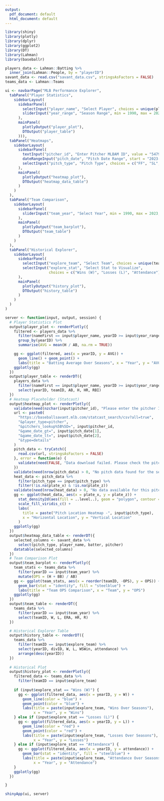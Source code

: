 ```yaml
---
output:
  pdf_document: default
  html_document: default
---
```

```r
library(shiny)
library(plotly)
library(dplyr)
library(ggplot2)
library(DT)
library(Lahman)
library(baseballr)
```
```r
players_data <- Lahman::Batting %>%
  inner_join(Lahman::People, by = "playerID")
savant_data <- read.csv("savant_data.csv", stringsAsFactors = FALSE)
teams_data <- Lahman::Teams
```
```r
ui <- navbarPage("MLB Performance Explorer",
  tabPanel("Player Statistics",
    sidebarLayout(
      sidebarPanel(
        selectInput("player_name", "Select Player", choices = unique(players_data$nameFirst)),
        sliderInput("year_range", "Season Range", min = 1990, max = 2023, value = c(2010, 2023), sep = "")
      ),
      mainPanel(
        plotlyOutput("player_plot"),
        DTOutput("player_table")
      ))),
  tabPanel("Heatmaps",
    sidebarLayout(
      sidebarPanel(
        textInput("pitcher_id", "Enter Pitcher MLBAM ID", value = "547973"),
        dateRangeInput("pitch_date", "Pitch Date Range", start = "2023-04-01", end = "2023-10-01"),
        selectInput("pitch_type", "Pitch Type", choices = c("FF", "SL", "CH", "CU", "SI"), selected = "FF")
      ),
      mainPanel(
        plotlyOutput("heatmap_plot"),
        DTOutput("heatmap_data_table") 
      )
    )
  ),
  tabPanel("Team Comparison",
    sidebarLayout(
      sidebarPanel(
        sliderInput("team_year", "Select Year", min = 1990, max = 2023, value = 2023, sep = "")
      ),
      mainPanel(
        plotlyOutput("team_barplot"),
        DTOutput("team_table")
      )
    )
  ),
  tabPanel("Historical Explorer",
    sidebarLayout(
      sidebarPanel(
        selectInput("explore_team", "Select Team", choices = unique(teams_data$teamID)),
        selectInput("explore_stat", "Select Stat to Visualize", 
                    choices = c("Wins (W)", "Losses (L)", "Attendance"))
      ),
      mainPanel(
        plotlyOutput("history_plot"),
        DTOutput("history_table")
      )
    )
  )
)
```
```r
server <- function(input, output, session) {
  # Player Statistics Plot
  output$player_plot <- renderPlotly({
    filtered <- players_data %>%
      filter(nameFirst == input$player_name, yearID >= input$year_range[1], yearID <= input$year_range[2]) %>%
      group_by(yearID) %>%
      summarise(AVG = mean(H / AB, na.rm = TRUE))

    gg <- ggplot(filtered, aes(x = yearID, y = AVG)) +
      geom_line() + geom_point() +
      labs(title = "Batting Average Over Seasons", x = "Year", y = "AVG")
    ggplotly(gg)
  })
  output$player_table <- renderDT({
    players_data %>%
      filter(nameFirst == input$player_name, yearID >= input$year_range[1], yearID <= input$year_range[2]) %>%
      select(yearID, teamID, AB, H, HR, RBI)
  })
  # Heatmap Placeholder (Statcast)
  output$heatmap_plot <- renderPlotly({
    validate(need(nzchar(input$pitcher_id), "Please enter the pitcher ID"))
    url <- paste0(
      "https://baseballsavant.mlb.com/statcast_search/csv?all=true",
      "&player_type=pitcher",
      "&pitchers_lookup%5B%5D=", input$pitcher_id,
      "&game_date_gt=", input$pitch_date[1],
      "&game_date_lt=", input$pitch_date[2],
      "&type=details"
    )
    pitch_data <- tryCatch({
      read.csv(url, stringsAsFactors = FALSE)
    }, error = function(e) {
      validate(need(FALSE, "Data download failed. Please check the pitcher ID and date range."))
    })
    validate(need(nrow(pitch_data) > 0, "No pitch data found for the selected ID and date range."))
    heat_data <- pitch_data %>%
      filter(pitch_type == input$pitch_type) %>%
      filter(!is.na(plate_x) & !is.na(plate_z))
    validate(need(nrow(heat_data) > 0, "No data available for this pitch type during the selected period."))
    gg <- ggplot(heat_data, aes(x = plate_x, y = plate_z)) +
      stat_density2d(aes(fill = ..level..), geom = "polygon", contour = TRUE) +
      scale_fill_viridis_c() +
      labs(
        title = paste("Pitch Location Heatmap -", input$pitch_type),
        x = "Horizontal Location", y = "Vertical Location"
      )
    ggplotly(gg)
  })
  output$heatmap_data_table <- renderDT({
    selected_columns <- savant_data %>%
      select(pitch_type, player_name, batter, pitcher) 
    datatable(selected_columns)  
  })
  # Team Comparison Plot
  output$team_barplot <- renderPlotly({
    team_stats <- teams_data %>%
      filter(yearID == input$team_year) %>%
      mutate(OPS = (H + BB) / AB)
    gg <- ggplot(team_stats, aes(x = reorder(teamID, -OPS), y = OPS)) +
      geom_bar(stat = "identity", fill = "steelblue") +
      labs(title = "Team OPS Comparison", x = "Team", y = "OPS")
    ggplotly(gg)
  })
  output$team_table <- renderDT({
    teams_data %>%
      filter(yearID == input$team_year) %>%
      select(teamID, W, L, ERA, HR, R)
  })

  # Historical Explorer Table
  output$history_table <- renderDT({
    teams_data %>%
      filter(teamID == input$explore_team) %>%
      select(yearID, divID, W, L, WSWin, attendance) %>%
      arrange(desc(yearID))
  })
  
  # Historical Plot
  output$history_plot <- renderPlotly({
    filtered_data <- teams_data %>%
      filter(teamID == input$explore_team)
    
    if (input$explore_stat == "Wins (W)") {
      gg <- ggplot(filtered_data, aes(x = yearID, y = W)) +
        geom_line(color = "blue") +
        geom_point(color = "blue") +
        labs(title = paste(input$explore_team, "Wins Over Seasons"), 
             x = "Year", y = "Wins")
    } else if (input$explore_stat == "Losses (L)") {
      gg <- ggplot(filtered_data, aes(x = yearID, y = L)) +
        geom_line(color = "red") +
        geom_point(color = "red") +
        labs(title = paste(input$explore_team, "Losses Over Seasons"), 
             x = "Year", y = "Losses")
    } else if (input$explore_stat == "Attendance") {
      gg <- ggplot(filtered_data, aes(x = yearID, y = attendance)) +
        geom_bar(stat = "identity", fill = "steelblue") +
        labs(title = paste(input$explore_team, "Attendance Over Seasons"), 
             x = "Year", y = "Attendance")
    }
    ggplotly(gg)
  })

}
```
```r
shinyApp(ui, server)
```